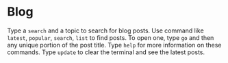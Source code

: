 # Blog

Type a `search` and a topic to search for blog posts. Use command like `latest`, `popular`, `search`, `list` to find posts. To open one, type `go` and then any unique portion of the post title. Type `help` for more information on these commands. Type `update` to clear the terminal and see the latest posts.
